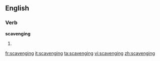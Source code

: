 ==English==

===Verb===
'''scavenging'''

# {{present participle of|scavenge}}

[[fr:scavenging]]
[[it:scavenging]]
[[ta:scavenging]]
[[vi:scavenging]]
[[zh:scavenging]]